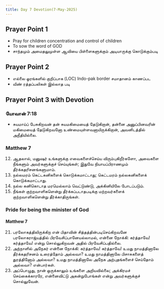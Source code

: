 ```yaml
---
title: Day 7 Devotion(7-May-2025)
---
```


## Prayer Point 1
- Pray for children concentration and control of children
- To sow the word of GOD
- சாந்தமும் அமைதலுமுள்ள ஆவியை பிள்ளைகளுக்கும் அடியாருக்கு கொடுக்கும்படி

## Prayer Point 2
- எல்லை ஓரங்களில் குறிப்பாக (LOC) Indo-pak border சமாதானம் காணப்பட
- வீண் ரத்தப்பலிகள் இல்லாத படி

## Prayer Point 3 with Devotion

### யோவான் 7:18
- சுயமாய்ப் பேசுகிறவன் தன் சுயமகிமையைத் தேடுகிறான், தன்னை அனுப்பினவரின் மகிமையைத் தேடுகிறவனோ உண்மையுள்ளவனாயிருக்கிறான், அவனிடத்தில் அநீதியில்லை.

### Matthew 7
12. ஆதலால், மனுஷர் உங்களுக்கு எவைகளைச்செய்ய விரும்புகிறீர்களோ, அவைகளை நீங்களும் அவர்களுக்குச் செய்யுங்கள்; இதுவே நியாயப்பிராணமும் தீர்க்கதரிசனங்களுமாம்.
18. நல்லமரம் கெட்டகனிகளைக் கொடுக்கமாட்டாது; கெட்டமரம் நல்லகனிகளைக் கொடுக்கமாட்டாது.
19. நல்ல கனிகொடாத மரமெல்லாம் வெட்டுண்டு, அக்கினியிலே போடப்படும்.
1. நீங்கள் குற்றவாளிகளென்று தீர்க்கப்படாதபடிக்கு மற்றவர்களைக் குற்றவாளிகளென்று தீர்க்காதிருங்கள்.

### Pride for being the minister of God
#### Matthew 7
21. பரலோகத்திலிருக்கிற என் பிதாவின் சித்தத்தின்படிசெய்கிறவனே பரலோகராஜ்யத்தில் பிரவேசிப்பானேயல்லாமல், என்னை நோக்கி: கர்த்தாவே! கர்த்தாவே! என்று சொல்லுகிறவன் அதில் பிரவேசிப்பதில்லை.
22. அந்நாளில் அநேகர் என்னை நோக்கி: கர்த்தாவே! கர்த்தாவே! உமது நாமத்தினாலே தீர்க்கதரிசனம் உரைத்தோம் அல்லவா? உமது நாமத்தினாலே பிசாசுகளைத் துரத்தினோம் அல்லவா? உமது நாமத்தினாலே அநேக அற்புதங்களைச் செய்தோம் அல்லவா? என்பார்கள்.
23. அப்பொழுது, நான் ஒருக்காலும் உங்களை அறியவில்லை; அக்கிரமச் செய்கைக்காரரே, என்னைவிட்டு அகன்றுபோங்கள் என்று அவர்களுக்குச் சொல்லுவேன்.

